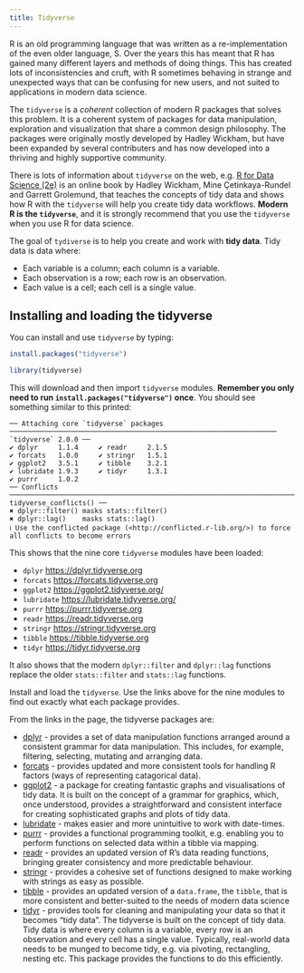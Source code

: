 ```yaml
---
title: Tidyverse
---
```



R is an old programming language that was written as a re-implementation of the even older language, S. Over the years this has meant that R has gained many different layers and methods of doing things. This has created lots of inconsistencies and cruft, with R sometimes behaving in strange and unexpected ways that can be confusing for new users, and not suited to applications in modern data science.

The `tidyverse` is a *coherent* collection of modern R packages that solves this problem. It is a coherent system of packages for data manipulation, exploration and visualization that share a common design philosophy. The packages were originally mostly developed by Hadley Wickham, but have been expanded by several contributers and has now developed into a thriving and highly supportive community.

There is lots of information about `tidyverse` on the web, e.g. [R for Data Science (2e)](https://r4ds.hadley.nz/) is an online book by Hadley Wickham, Mine Çetinkaya-Rundel and Garrett Grolemund, that teaches the concepts of tidy data and shows how R with the `tidyverse` will help you create tidy data workflows. **Modern R is the `tidyverse`**, and it is strongly recommend that you use the `tidyverse` when you use R for data science.


::: {#keypointsN .callout-tip icon=false title='Tidyverse philosophy'}
The goal of `tydiverse` is to help you create and work with **tidy data**. Tidy data is data where:

- Each variable is a column;  each column is a variable.
- Each observation is a row;  each row is an observation.
- Each value is a cell;  each cell is a single value.
:::


## Installing and loading the tidyverse

You can install and use `tidyverse` by typing:

```r
install.packages("tidyverse")

library(tidyverse)
```

This will download and then import `tidyverse` modules. **Remember you only need to run `install.packages("tidyverse")
` once**. You should see something similar to this printed:

```
── Attaching core `tidyverse` packages ────────────────────────────────────────────────────────────────── `tidyverse` 2.0.0 ──
✔ dplyr     1.1.4     ✔ readr     2.1.5
✔ forcats   1.0.0     ✔ stringr   1.5.1
✔ ggplot2   3.5.1     ✔ tibble    3.2.1
✔ lubridate 1.9.3     ✔ tidyr     1.3.1
✔ purrr     1.0.2     
── Conflicts ──────────────────────────────────────────────────────────────────────────────────── tidyverse_conflicts() ──
✖ dplyr::filter() masks stats::filter()
✖ dplyr::lag()    masks stats::lag()
ℹ Use the conflicted package (<http://conflicted.r-lib.org/>) to force all conflicts to become errors
```

This shows that the nine core `tidyverse` modules have been loaded:

- `dplyr` [https://dplyr.tidyverse.org](https://dplyr.tidyverse.org)
- `forcats` [https://forcats.tidyverse.org](https://forcats.tidyverse.org)
- `ggplot2` [https://ggplot2.tidyverse.org/](https://ggplot2.tidyverse.org/)
- `lubridate` [https://lubridate.tidyverse.org/](https://lubridate.tidyverse.org/)
- `purrr` [https://purrr.tidyverse.org](https://purrr.tidyverse.org)
- `readr` [https://readr.tidyverse.org](https://readr.tidyverse.org)
- `stringr` [https://stringr.tidyverse.org](https://stringr.tidyverse.org/)
- `tibble` [https://tibble.tidyverse.org](https://tibble.tidyverse.org)
- `tidyr` [https://tidyr.tidyverse.org](https://tidyr.tidyverse.org)


It also shows that the modern `dplyr::filter` and `dplyr::lag` functions replace the older `stats::filter` and `stats::lag` functions.

::: {#exampleN .callout-note icon=false title='Exercise'}
Install and load the `tidyverse`. Use the links above for the nine modules to find out exactly what each package provides.
:::

::: {#answerN .callout-caution icon=false title='Answer' collapse="true"}

From the links in the page, the tidyverse packages are:

* [dplyr](https://dplyr.tidyverse.org) - provides a set of data manipulation functions arranged around a consistent grammar for data manipulation. This includes, for example, filtering, selecting, mutating and arranging data.
* [forcats](https://forcats.tidyverse.org) - provides updated and more consistent tools for handling R factors (ways of representing catagorical data).
* [ggplot2](https://ggplot2.tidyverse.org/) - a package for creating fantastic graphs and visualisations of tidy data. It is built on the concept of a grammar for graphics, which, once understood, provides a straightforward and consistent interface for creating sophisticated graphs and plots of tidy data.
* [lubridate](https://lubridate.tidyverse.org/) - makes easier and more unintuitive to work with date-times. 
* [purrr](https://purrr.tidyverse.org) - provides a functional programming toolkit, e.g. enabling you to perform functions on selected data within a tibble via mapping.
* [readr](https://readr.tidyverse.org) - provides an updated version of R's data reading functions, bringing greater consistency and more predictable behaviour.
* [stringr](https://stringr.tidyverse.org/) - provides a cohesive set of functions designed to make working with strings as easy as possible.
* [tibble](https://tibble.tidyverse.org) - provides an updated version of a `data.frame`, the `tibble`, that is more consistent and better-suited to the needs of modern data science
* [tidyr](https://tidyr.tidyverse.org) - provides tools for cleaning and manipulating your data so that it becomes "tidy data". The tidyverse is built on the concept of tidy data. Tidy data is where every column is a variable, every row is an observation and every cell has a single value. Typically, real-world data needs to be munged to become tidy, e.g. via pivoting, rectangling, nesting etc. This package provides the functions to do this efficiently.
:::
